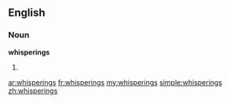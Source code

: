 ==English==

===Noun===
'''whisperings'''

# {{plural of|[[whispering]]}}

[[ar:whisperings]]
[[fr:whisperings]]
[[my:whisperings]]
[[simple:whisperings]]
[[zh:whisperings]]